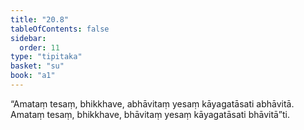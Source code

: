 ```yaml
---
title: "20.8"
tableOfContents: false
sidebar:
  order: 11
type: "tipitaka"
basket: "su"
book: "a1"
---
```



<DynamicBreadcrumb />

<Division number="607" book="a1" bookNo="15" page="47">

<Paragraph number="476" book="a1">
“Amataṃ tesaṃ, bhikkhave, abhāvitaṃ yesaṃ kāyagatāsati abhāvitā. Amataṃ tesaṃ, bhikkhave, bhāvitaṃ yesaṃ kāyagatāsati bhāvitā”ti.
</Paragraph>
</Division>